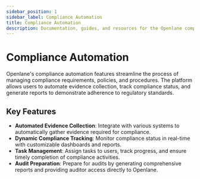 ```yaml
---
sidebar_position: 1
sidebar_label: Compliance Automation
title: Compliance Automation
description: Documentation, guides, and resources for the Openlane compliance automation features
---
```



# Compliance Automation

Openlane's compliance automation features streamline the process of managing compliance requirements, policies, and procedures. The platform allows users to automate evidence collection, track compliance status, and generate reports to demonstrate adherence to regulatory standards.

## Key Features

- **Automated Evidence Collection**: Integrate with various systems to automatically gather evidence required for compliance.
- **Dynamic Compliance Tracking**: Monitor compliance status in real-time with customizable dashboards and reports.
- **Task Management**: Assign tasks to users, track progress, and ensure timely completion of compliance activities.
- **Audit Preparation**: Prepare for audits by generating comprehensive reports and providing auditor access directly to Openlane.
